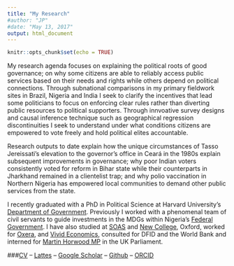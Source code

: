```yaml
---
title: "My Research"
#author: "JP"
#date: "May 13, 2017"
output: html_document
---
```


```r
knitr::opts_chunk$set(echo = TRUE)
```

My research agenda focuses on explaining the political roots of good governance; on
why some citizens are able to reliably access public services based on their needs and rights while others depend on political connections. Through subnational comparisons in my primary fieldwork sites in Brazil, Nigeria and India I seek to clarify the incentives that lead some politicians to focus on enforcing clear rules rather than diverting public resources to political supporters. Through innvoative survey designs and causal inference technique such as geographical regression discontinuities I seek to understand under what conditions citizens are empowered to vote freely and hold political elites accountable.

Research outputs to date explain how the unique circumstances of Tasso Jereissati's
elevation to the governor's office in Ceará in the 1980s explain subsequent improvements
in governance; why poor Indian voters consistently voted for reform in Bihar state while their counterparts in Jharkhand remained in a clientelist trap; and why polio vaccination in Northern Nigeria has empowered local communities to demand other public services from
the state.

I recently graduated with a PhD in Political Science at Harvard University's [Department of Government](http://gov.harvard.edu). Previously I worked with a phenomenal team of civil servants to guide investments in the MDGs within Nigeria's [Federal Government](http://www.nigeria.gov.ng/). I have also studied at [SOAS](https://www.soas.ac.uk/) and [New College](http://www.new.ox.ac.uk/), Oxford, worked for [Oxera](www.oxera.com/), and [Vivid Economics](http://www.vivideconomics.com/), consulted for DFID and the World Bank and interned for [Martin Horwood MP](http://www.martinhorwood.net/) in the UK Parliament.

###[CV](cv.pdf) -- [Lattes](http://lattes.cnpq.br/4097286915046638) -- [Google Scholar](https://scholar.google.ca/citations?hl=en&user=uHCbWZAAAAAJ&btnA=1&view_op=list_works&gmla=AJsN-F5iqpJZWBa3iYt08hG8wf-_iJuqp_nsY_7UhK2BlWCYvdjUiDyisHVovGGuFdPOfVGNDSk0kemkC5PNA2acF57ChJEg-6o5WperMK5_9Se6JpVzqE8) -- [Github](https://github.com/JonnyPhillips) -- [ORCID](http://www.orcid.org/0000-0002-3073-1045)

